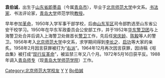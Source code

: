 '''袁伯诚'''{{BD|1934年|12月24日|2007年|catIdx=Yuan袁伯誠}}，出生于[[山东省|山东省]][[即墨县|即墨县]]（今属[[青岛市|青岛市]]），毕业于[[北京师范大学|北京师范大学]]中文系。[[书法家|书法家]]、书法评论家，[[青岛大学|青岛大学]]师范学院[[教授|教授]]。

早年参加[[革命|革命]]，1950年入学军事干部学校，后由[[山东军区|山东军区]]司令部酌选至山东省公安干校学习。1950年在华东军政委员会公安部工作，并于1952年[[华东警卫团|华东警卫团]]与上海警卫处合并后调入上海警卫处做首长[[警卫|警卫]]工作，先后任[[宋庆龄|宋庆龄]]、[[陈毅|陈毅]]等人的警卫。1956年考入[[北京师范大学|北京师范大学]]中文系，求学期间得到[[李长之|李长之]]、[[启功|启功]]等大家的亲炙。1958年2月因言获罪被打为“[[右派|右派]]”。1964年12月再次因言获罪，因诗稿《呕血集》被打成“[[现行反革命|现行反革命]]”，被监禁三年又八个月。1972年5月16日获平反。1988年调入[[青岛师专|青岛师专]]（现[[青岛大学师范学院|青岛大学师范学院]]）工作。

{{DEFAULTSORT:Yuan袁伯诚}}
[[Category:北京师范大学校友|Category:北京师范大学校友]]
[[Category:青岛书法家|Y]]
[[Category:青岛教育家|Y]]
[[Category:袁姓|Bo伯誠]]